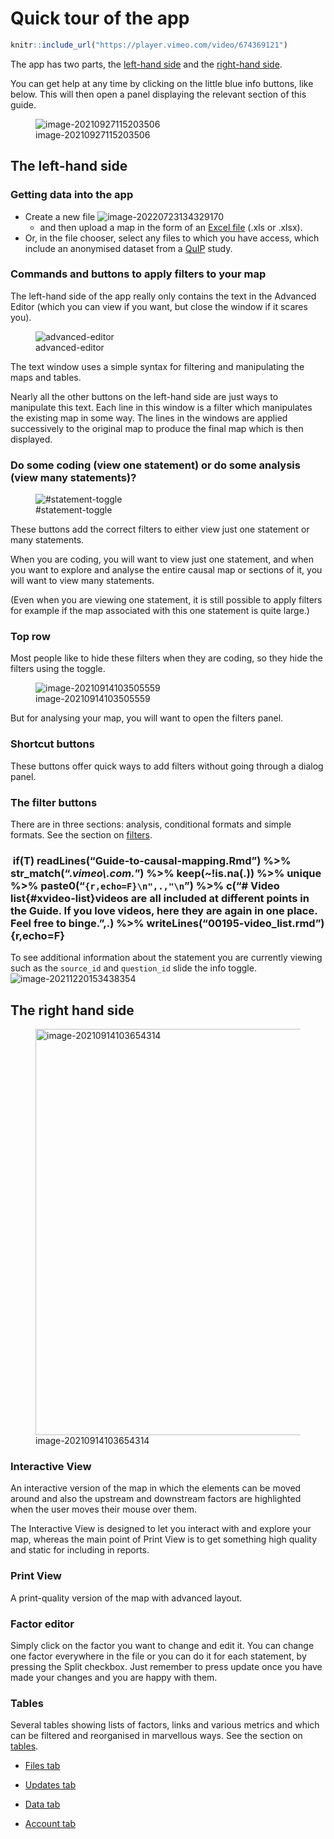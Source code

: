 #  Quick tour of the app{#quick-tour}

```r

knitr::include_url("https://player.vimeo.com/video/674369121")

```

The app has two parts, the [left-hand side](#xlhs) and the [right-hand side](#rhs).

You can get help at any time by clicking on the little blue info buttons, like below. This will then open a panel displaying the relevant section of this guide.

![image-20210927115203506](_assets/image-20210927115203506.png){max-width=650}

## The left-hand side{#xlhs}

### Getting data into the app

- Create a new file ![image-20220723134329170](_assets/image-20220723134329170.png)
  - and then upload a map in the form of an [Excel file](#xuploading-and-updating) (.xls or .xlsx).

- Or, in the file chooser, select any files to which you have access, which include an anonymised dataset from a [QuIP](http://bathsdr.org/) study.

### Commands and buttons to apply filters to your map

The left-hand side of the app really only contains the text in the Advanced Editor (which you can view if you want, but close the window if it scares you).

![advanced-editor](_assets/image-20210914103354673.png){max-width=650}

The text window uses a simple syntax for filtering and manipulating the maps and tables.

Nearly all the other buttons on the left-hand side are just ways to manipulate this text. Each line in this window is a filter which manipulates the existing map in some way. The lines in the windows are applied successively to the original map to produce the final map which is then displayed.

### Do some coding (view one statement) or do some analysis (view many statements)?{#xstatement-view}

![#statement-toggle](_assets/image-20211026110623336.png){max-width=650}

These buttons add the correct filters to either view just one statement or many statements. 

When you are coding, you will want to view just one statement, and when you want to explore and analyse the entire causal map or sections of it, you will want to view many statements. 

(Even when you are viewing one statement, it is still possible to apply filters for example if the map associated with this one statement is quite large.)

### Top row

Most people like to hide these filters when they are coding, so they hide the filters using the toggle.

![image-20210914103505559](_assets/image-20210914103505559.png){max-width=650}

But for analysing your map, you will want to open the filters panel.

### Shortcut buttons

These buttons offer quick ways to add filters without going through a dialog panel.

### The filter buttons

There are in three sections: analysis, conditional formats and simple formats. See the section on [filters](https://guide.causalmap.app/all-the-filters.html).

###  if(T) readLines("Guide-to-causal-mapping.Rmd") %>%   str_match(".*vimeo\\.com.*") %>%   keep(~!is.na(.)) %>%   unique %>%   paste0("```{r,echo=F}\n",.,"\n```\n") %>%   c("# Video list{#xvideo-list}\n\nThese videos are all included at different points in the Guide. If you love videos, here they are again in one place. Feel free to binge.",.) %>%   writeLines("00195-video_list.rmd")​{r,echo=F}

To see additional information about the statement you are currently viewing such as the `source_id` and `question_id` slide the info toggle.![image-20211220153438354](_assets/image-20211220153438354.png)

## The right hand side{#rhs}

![image-20210914103654314](_assets/image-20210914103654314.png){width=650px}



### Interactive View{#not2}

An interactive version of the map in which the elements can be moved around and also the upstream and downstream factors are highlighted when the user moves their mouse over them.

The Interactive View is designed to let you interact with and explore your map, whereas the main point of Print View is to get something high quality and static for including in reports.

### Print View{#not}

A print-quality version of the map with advanced layout.

### Factor editor{#no-not-this-one}

Simply click on the factor you want to change and edit it. You can change one factor everywhere in the file or you can do it for each statement, by pressing the Split checkbox. Just remember to press update once you have made your changes and you are happy with them.

### Tables

Several tables showing lists of factors, links and various metrics and which can be filtered and reorganised in marvellous ways. See the section on [tables](https://guide.causalmap.app/all-the-tables.html).

- [Files tab](#xfile-manager)

- [Updates tab](#xupdates-tab)

- [Data tab](#xdata-manager)

- [Account tab](#account-tab)

